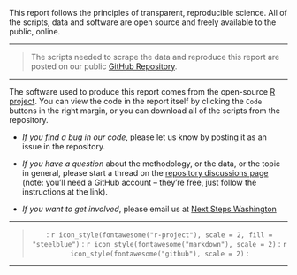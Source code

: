 
This report follows the principles of transparent, reproducible science.  All of the scripts, data and software are open source and freely available to the public, online.

____

> The scripts needed to scrape the data and reproduce this report are posted on our public [GitHub Repository](https://github.com/nextstepswa/fewapo). 

____

The software used to produce this report comes from the open-source [R project](https://www.r-project.org/).  You can view the code in the report itself by clicking the `Code` buttons in the right margin, or you can download all of the scripts from the repository.


* *If you find a bug in our code*, please let us know by posting it as an issue in the repository.

* *If you have a question* about the methodology, or the data, or the topic in general, please start a thread on the [repository discussions page](https://github.com/nextstepswa/fewapo/discussions/1) (note: you'll need a GitHub account -- they're free, just follow the instructions at the link).

* *If you want to get involved*, please email us at [Next Steps Washington](mailto:nextstepswa@gmail.com)


___

> <p style="text-align: center;">: `r icon_style(fontawesome("r-project"), scale = 2, fill = "steelblue")` : `r icon_style(fontawesome("markdown"), scale = 2)` : `r icon_style(fontawesome("github"), scale = 2)` :</p>

____

